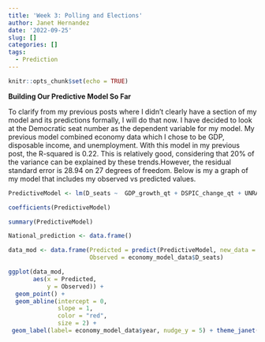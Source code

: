 ```yaml
---
title: 'Week 3: Polling and Elections'
author: Janet Hernandez
date: '2022-09-25'
slug: []
categories: []
tags:
  - Prediction
---
```

```r
knitr::opts_chunk$set(echo = TRUE)
```

**Building Our Predictive Model So Far**

To clarify from my previous posts where I didn't clearly have a section of my model and its predictions formally, I will do that now. I have decided to look at the Democratic seat number as the dependent variable for my model. My previous model combined economy data which I chose to be GDP, disposable income, and unemployment. With this model in my previous post, the R-squared is 0.22. This is relatively good, considering that 20% of the variance can be explained by these trends.However, the residual standard error is 28.94 on 27 degrees of freedom. Below is my a graph of my model that includes my observed vs predicted values. 

```r

PredictiveModel <- lm(D_seats ~  GDP_growth_qt + DSPIC_change_qt + UNRATE, data = economy_model_data)

coefficients(PredictiveModel)

summary(PredictiveModel)

National_prediction <- data.frame()

data_mod <- data.frame(Predicted = predict(PredictiveModel, new_data = National_prediction),  # Create data for ggplot2 
                       Observed = economy_model_data$D_seats)

ggplot(data_mod,                                  
       aes(x = Predicted,
           y = Observed)) +
  geom_point() + 
  geom_abline(intercept = 0,
              slope = 1,
              color = "red",
              size = 2) +
 geom_label(label= economy_model_data$year, nudge_y = 5) + theme_janet() + ggtitle("Predictive Model 1:\nPredicted v. Observed Democrat Seats")


```
